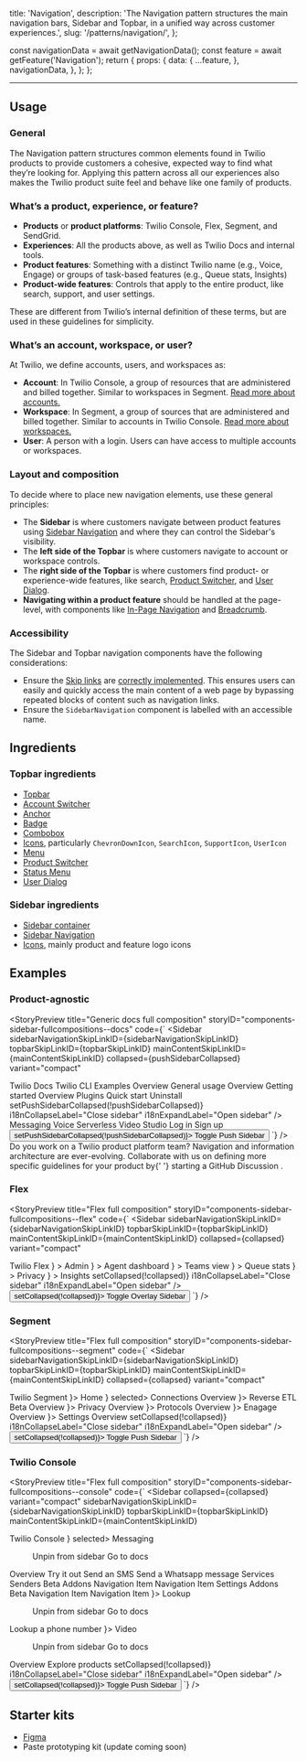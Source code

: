   title: 'Navigation',
  description:
    'The Navigation pattern structures the main navigation bars, Sidebar and Topbar, in a unified way across customer experiences.',
  slug: '/patterns/navigation/',
};



  const navigationData = await getNavigationData();
  const feature = await getFeature('Navigation');
  return {
    props: {
      data: {
        ...feature,
      },
      navigationData,
    },
  };
};

<content>

<NormalizedPatternHeader description={meta.description} name={meta.title} data={props.data} />

</content>

---

<contentwrapper>

<PageAside data={mdxHeadings} />

<content>

<ResponsiveImage src={NavigationPattern} aria-hidden="true" alt="" />

## Usage

### General

The Navigation pattern structures common elements found in Twilio products to provide customers a cohesive, expected way to find what they’re looking for. Applying this pattern across all our experiences also makes the Twilio product suite feel and behave like one family of products.

### What’s a product, experience, or feature?

- **Products** or **product platforms**: Twilio Console, Flex, Segment, and SendGrid.
- **Experiences**: All the products above, as well as Twilio Docs and internal tools.
- **Product features**: Something with a distinct Twilio name (e.g., Voice, Engage) or groups of task-based features (e.g., Queue stats, Insights)
- **Product-wide features**: Controls that apply to the entire product, like search, support, and user settings.

These are different from Twilio’s internal definition of these terms, but are used in these guidelines for simplicity.

### What’s an account, workspace, or user?

At Twilio, we define accounts, users, and workspaces as:

- **Account**: In Twilio Console, a group of resources that are administered and billed together. Similar to workspaces in Segment. [Read more about accounts.](https://support.twilio.com/hc/en-us/articles/360011132374-Getting-Started-with-Twilio-Accounts-and-Subaccounts)
- **Workspace**: In Segment, a group of sources that are administered and billed together. Similar to accounts in Twilio Console. [Read more about workspaces.](https://segment.com/docs/guides/#whats-a-workspace)
- **User**: A person with a login. Users can have access to multiple accounts or workspaces.

### Layout and composition

To decide where to place new navigation elements, use these general principles:

- The **Sidebar** is where customers navigate between product features using [Sidebar Navigation](/components/sidebar-navigation) and where they can control the Sidebar's visibility.
- The **left side of the Topbar** is where customers navigate to account or workspace controls.
- The **right side of the Topbar** is where customers find product- or experience-wide features, like search, [Product Switcher](/components/product-switcher), and [User Dialog](/components/user-dialog).
- **Navigating within a product feature** should be handled at the page-level, with components like [In-Page Navigation](/components/in-page-navigation) and [Breadcrumb](/components/breadcrumb).

<ResponsiveImage src={NavigationWireframe} aria-hidden="true" alt="" />

### Accessibility

The Sidebar and Topbar navigation components have the following considerations:

- Ensure the [Skip links](https://www.w3.org/TR/UNDERSTANDING-WCAG20/navigation-mechanisms-skip.html) are [correctly implemented](/components/sidebar#skip-links). This ensures users can easily and quickly access the main content of a web page by bypassing repeated blocks of content such as navigation links.
- Ensure the `SidebarNavigation` component is labelled with an accessible name.

## Ingredients

### Topbar ingredients

<ResponsiveImage src={NavigationTopbar} aria-hidden="true" alt="" />

- [Topbar](/components/topbar)
- [Account Switcher](/components/account-switcher)
- [Anchor](/components/anchor)
- [Badge](/components/badge)
- [Combobox](/components/combobox)
- [Icons](/components/icon), particularly `ChevronDownIcon`, `SearchIcon`, `SupportIcon`, `UserIcon`
- [Menu](/components/menu)
- [Product Switcher](/components/product-switcher)
- [Status Menu](/components/status-menu)
- [User Dialog](/components/user-dialog)

### Sidebar ingredients

<ResponsiveImage src={NavigationSidebar} aria-hidden="true" alt="" />

- [Sidebar container](/components/sidebar)
- [Sidebar Navigation](/components/sidebar-navigation)
- [Icons](/components/icon), mainly product and feature logo icons

## Examples

### Product-agnostic

<StoryPreview
  title="Generic docs full composition"
  storyID="components-sidebar-fullcompositions--docs"
  code={`
<Sidebar
  sidebarNavigationSkipLinkID={sidebarNavigationSkipLinkID}
  topbarSkipLinkID={topbarSkipLinkID}
  mainContentSkipLinkID={mainContentSkipLinkID}
  collapsed={pushSidebarCollapsed}
  variant="compact"
>
  <SidebarHeader>
    <SidebarHeaderIconButton as="a" href="#">
      <LogoTwilioIcon size="sizeIcon20" decorative={false} title="Go to Twilio Docs homepage" />
    </SidebarHeaderIconButton>
    <SidebarHeaderLabel>Twilio Docs</SidebarHeaderLabel>
  </SidebarHeader>
  <SidebarBody>
    <SidebarNavigation aria-label={id} hierarchical hideItemsOnCollapse>
      <SidebarNavigationItem href="https://google.com" selected>
        Twilio CLI
      </SidebarNavigationItem>
      <SidebarNavigationDisclosure>
        <SidebarNavigationDisclosureHeadingWrapper>
          <SidebarNavigationDisclosureHeading>Examples</SidebarNavigationDisclosureHeading>
        </SidebarNavigationDisclosureHeadingWrapper>
        <SidebarNavigationDisclosureContent>
          <SidebarNavigationItem href="https://google.com">Overview</SidebarNavigationItem>
        </SidebarNavigationDisclosureContent>
      </SidebarNavigationDisclosure>
      <SidebarNavigationDisclosure>
        <SidebarNavigationDisclosureHeadingWrapper>
          <SidebarNavigationDisclosureHeading>General usage</SidebarNavigationDisclosureHeading>
        </SidebarNavigationDisclosureHeadingWrapper>
        <SidebarNavigationDisclosureContent>
          <SidebarNavigationItem href="https://google.com">Overview</SidebarNavigationItem>
        </SidebarNavigationDisclosureContent>
      </SidebarNavigationDisclosure>
      <SidebarNavigationDisclosure>
        <SidebarNavigationDisclosureHeadingWrapper>
          <SidebarNavigationDisclosureHeading>Getting started</SidebarNavigationDisclosureHeading>
        </SidebarNavigationDisclosureHeadingWrapper>
        <SidebarNavigationDisclosureContent>
          <SidebarNavigationItem href="https://google.com">Overview</SidebarNavigationItem>
        </SidebarNavigationDisclosureContent>
      </SidebarNavigationDisclosure>
      <SidebarNavigationItem href="https://google.com">Plugins</SidebarNavigationItem>
      <SidebarNavigationItem href="https://google.com">Quick start</SidebarNavigationItem>
      <SidebarNavigationItem href="https://google.com">Uninstall</SidebarNavigationItem>
    </SidebarNavigation>
  </SidebarBody>
  <SidebarFooter>
    <SidebarCollapseButton
      onClick={() => setPushSidebarCollapsed(!pushSidebarCollapsed)}
      i18nCollapseLabel="Close sidebar"
      i18nExpandLabel="Open sidebar"
    />
  </SidebarFooter>
</Sidebar>

<SidebarPushContentWrapper collapsed={pushSidebarCollapsed} variant="compact">
  <Topbar id={topbarSkipLinkID}>
    <TopbarActions justify="start">
      <InPageNavigation aria-label="Product" marginBottom="space0">
        <InPageNavigationItem href="#" currentPage>
          Messaging
        </InPageNavigationItem>
        <InPageNavigationItem href="#">Voice</InPageNavigationItem>
        <InPageNavigationItem href="#">Serverless</InPageNavigationItem>
        <InPageNavigationItem href="#">Video</InPageNavigationItem>
        <InPageNavigationItem href="#">Studio</InPageNavigationItem>
      </InPageNavigation>
    </TopbarActions>
    <TopbarActions justify="end">
      <SearchBox />
      <Box
        as="a"
        href="#"
        color="colorText"
        textDecoration="none"
        fontWeight="fontWeightMedium"
        _hover={{textDecoration: 'underline'}}
      >
        Log in
      </Box>
      <Box
        as="a"
        href="#"
        color="colorText"
        textDecoration="none"
        fontWeight="fontWeightMedium"
        _hover={{textDecoration: 'underline'}}
      >
        Sign up
      </Box>
    </TopbarActions>
  </Topbar>
  <Box padding="space70" id={mainContentSkipLinkID}>
    <Button variant="primary" onClick={() => setPushSidebarCollapsed(!pushSidebarCollapsed)}>
      Toggle Push Sidebar
    </Button>
  </Box>
</SidebarPushContentWrapper>
`} />

<Box marginBottom="space70">
  <Callout variant="neutral">
    <CalloutHeading as="h3">Do you work on a Twilio product platform team?</CalloutHeading>
    <CalloutText>
      Navigation and information architecture are ever-evolving. Collaborate with us on defining more specific
      guidelines for your product by{' '}
      <Anchor href="https://github.com/twilio-labs/paste/discussions" showExternal>
        starting a GitHub Discussion
      </Anchor>
      .
    </CalloutText>
  </Callout>
</Box>

### Flex

<StoryPreview
  title="Flex full composition"
  storyID="components-sidebar-fullcompositions--flex"
  code={`
<Sidebar
  sidebarNavigationSkipLinkID={sidebarNavigationSkipLinkID}
  topbarSkipLinkID={topbarSkipLinkID}
  mainContentSkipLinkID={mainContentSkipLinkID}
  collapsed={collapsed}
  variant="compact"
>
  <SidebarHeader>
    <SidebarHeaderIconButton as="a" href="#">
      <ProductFlexIcon size="sizeIcon20" decorative={false} title="Go to Flex homepage" />
    </SidebarHeaderIconButton>
    <SidebarHeaderLabel>Twilio Flex</SidebarHeaderLabel>
  </SidebarHeader>
  <SidebarBody>
    <SidebarNavigation aria-label={id}>
      <SidebarNavigationItem
        href="https://google.com"
        selected
        icon={<ProductContactCenterAdminIcon decorative={false} title="Admin" />}
      >
        Admin
      </SidebarNavigationItem>
      <SidebarNavigationItem
        href="https://google.com"
        icon={<ProductContactCenterTasksIcon decorative={false} title="Agent dashboard" />}
      >
        Agent dashboard
      </SidebarNavigationItem>
      <SidebarNavigationItem
        href="https://google.com"
        icon={<ProductContactCenterTeamsIcon decorative={false} title="Teams view" />}
      >
        Teams view
      </SidebarNavigationItem>
      <SidebarNavigationItem
        href="https://google.com"
        icon={<ProductContactCenterQueuesIcon decorative={false} title="Queue stats" />}
      >
        Queue stats
      </SidebarNavigationItem>
      <SidebarNavigationItem
        href="https://google.com"
        icon={<ProductPrivacyIcon decorative={false} title="Privacy" />}
      >
        Privacy
      </SidebarNavigationItem>
      <SidebarNavigationItem
        href="https://google.com"
        icon={<ProductUsageIcon decorative={false} title="Insights" />}
      >
        Insights
      </SidebarNavigationItem>
    </SidebarNavigation>
  </SidebarBody>
  <SidebarFooter>
    <SidebarCollapseButton
      onClick={() => setCollapsed(!collapsed)}
      i18nCollapseLabel="Close sidebar"
      i18nExpandLabel="Open sidebar"
    />
  </SidebarFooter>
</Sidebar>

<SidebarOverlayContentWrapper collapsed={collapsed} variant="compact">
  <Topbar id={topbarSkipLinkID}>
    <TopbarActions justify="start">
      <StatusMenuExample />
    </TopbarActions>
    <TopbarActions justify="end">
      <SupportMenu />
      <DebuggerAction />
      <AppSwitcher />
      <UserDialogExample />
    </TopbarActions>
  </Topbar>
  <Box padding="space70" id={mainContentSkipLinkID}>
    <Button variant="primary" onClick={() => setCollapsed(!collapsed)}>
      Toggle Overlay Sidebar
    </Button>
  </Box>
</SidebarOverlayContentWrapper>
`} />

### Segment

<StoryPreview
  title="Flex full composition"
  storyID="components-sidebar-fullcompositions--segment"
  code={`
<Sidebar
  sidebarNavigationSkipLinkID={sidebarNavigationSkipLinkID}
  topbarSkipLinkID={topbarSkipLinkID}
  mainContentSkipLinkID={mainContentSkipLinkID}
  collapsed={collapsed}
  variant="compact"
>
  <SidebarHeader>
    <SidebarHeaderIconButton as="a" href="#">
      <ProductSegmentIcon size="sizeIcon20" decorative={false} title="Go to Segment homepage" />
    </SidebarHeaderIconButton>
    <SidebarHeaderLabel>Twilio Segment</SidebarHeaderLabel>
  </SidebarHeader>
  <SidebarBody>
    <SidebarNavigation aria-label={id} hierarchical hideItemsOnCollapse>
      <SidebarNavigationItem href="https://google.com" icon={<ProductHomeIcon decorative />}>
        Home
      </SidebarNavigationItem>
      <SidebarNavigationDisclosure>
        <SidebarNavigationDisclosureHeadingWrapper>
          <SidebarNavigationDisclosureHeading icon={<ProductConnectionsIcon decorative />} selected>
            Connections
          </SidebarNavigationDisclosureHeading>
        </SidebarNavigationDisclosureHeadingWrapper>
        <SidebarNavigationDisclosureContent>
          <SidebarNavigationItem href="https://google.com" selected>
            Overview
          </SidebarNavigationItem>
        </SidebarNavigationDisclosureContent>
      </SidebarNavigationDisclosure>
      <SidebarNavigationDisclosure>
        <SidebarNavigationDisclosureHeadingWrapper>
          <SidebarNavigationDisclosureHeading icon={<ProductReverseETLIcon decorative />}>
            Reverse ETL
          </SidebarNavigationDisclosureHeading>
          <SidebarBetaBadge as="span">Beta</SidebarBetaBadge>
        </SidebarNavigationDisclosureHeadingWrapper>
        <SidebarNavigationDisclosureContent>
          <SidebarNavigationItem href="https://google.com">Overview</SidebarNavigationItem>
        </SidebarNavigationDisclosureContent>
      </SidebarNavigationDisclosure>
      <SidebarNavigationDisclosure>
        <SidebarNavigationDisclosureHeadingWrapper>
          <SidebarNavigationDisclosureHeading icon={<ProductPrivacyIcon decorative />}>
            Privacy
          </SidebarNavigationDisclosureHeading>
        </SidebarNavigationDisclosureHeadingWrapper>
        <SidebarNavigationDisclosureContent>
          <SidebarNavigationItem href="https://google.com">Overview</SidebarNavigationItem>
        </SidebarNavigationDisclosureContent>
      </SidebarNavigationDisclosure>
      <SidebarNavigationDisclosure>
        <SidebarNavigationDisclosureHeadingWrapper>
          <SidebarNavigationDisclosureHeading icon={<ProductProtocolsIcon decorative />}>
            Protocols
          </SidebarNavigationDisclosureHeading>
        </SidebarNavigationDisclosureHeadingWrapper>
        <SidebarNavigationDisclosureContent>
          <SidebarNavigationItem href="https://google.com">Overview</SidebarNavigationItem>
        </SidebarNavigationDisclosureContent>
      </SidebarNavigationDisclosure>
      <SidebarNavigationDisclosure>
        <SidebarNavigationDisclosureHeadingWrapper>
          <SidebarNavigationDisclosureHeading icon={<ProductEngageIcon decorative />}>
            Enagage
          </SidebarNavigationDisclosureHeading>
        </SidebarNavigationDisclosureHeadingWrapper>
        <SidebarNavigationDisclosureContent>
          <SidebarNavigationItem href="https://google.com">Overview</SidebarNavigationItem>
        </SidebarNavigationDisclosureContent>
      </SidebarNavigationDisclosure>
      <SidebarNavigationDisclosure>
        <SidebarNavigationDisclosureHeadingWrapper>
          <SidebarNavigationDisclosureHeading icon={<ProductSettingsIcon decorative />}>
            Settings
          </SidebarNavigationDisclosureHeading>
        </SidebarNavigationDisclosureHeadingWrapper>
        <SidebarNavigationDisclosureContent>
          <SidebarNavigationItem href="https://google.com">Overview</SidebarNavigationItem>
        </SidebarNavigationDisclosureContent>
      </SidebarNavigationDisclosure>
    </SidebarNavigation>
  </SidebarBody>
  <SidebarFooter>
    <SidebarCollapseButton
      onClick={() => setCollapsed(!collapsed)}
      i18nCollapseLabel="Close sidebar"
      i18nExpandLabel="Open sidebar"
    />
  </SidebarFooter>
</Sidebar>

<SidebarPushContentWrapper collapsed={collapsed} variant="compact">
  <Topbar id={topbarSkipLinkID}>
    <TopbarActions justify="start">
      <WorkspaceSwitcherMenu />
      <UpgradeBadge />
    </TopbarActions>
    <TopbarActions justify="end">
      <SearchBox />
      <SupportMenu />
      <NotificationsDialog />
      <AppSwitcher />
      <UserDialogExample />
    </TopbarActions>
  </Topbar>
  <Box padding="space70" id={mainContentSkipLinkID}>
    <Button variant="primary" onClick={() => setCollapsed(!collapsed)}>
      Toggle Push Sidebar
    </Button>
  </Box>
</SidebarPushContentWrapper>
`} />

### Twilio Console

<StoryPreview
  title="Flex full composition"
  storyID="components-sidebar-fullcompositions--console"
  code={`
<Sidebar
  collapsed={collapsed}
  variant="compact"
  sidebarNavigationSkipLinkID={sidebarNavigationSkipLinkID}
  topbarSkipLinkID={topbarSkipLinkID}
  mainContentSkipLinkID={mainContentSkipLinkID}
>
  <SidebarHeader>
    <SidebarHeaderIconButton as="a" href="#">
      <LogoTwilioIcon size="sizeIcon20" decorative={false} title="Go to Console homepage" />
    </SidebarHeaderIconButton>
    <SidebarHeaderLabel>Twilio Console</SidebarHeaderLabel>
  </SidebarHeader>
  <SidebarBody>
    <SidebarNavigation aria-label={id} hierarchical hideItemsOnCollapse>
      <SidebarNavigationDisclosure>
        <SidebarNavigationDisclosureHeadingWrapper>
          <SidebarNavigationDisclosureHeading icon={<ProductMessagingIcon decorative />} selected>
            Messaging
          </SidebarNavigationDisclosureHeading>
          <MenuButton {...menu} variant="inverse_link" size="icon_small">
            <MoreIcon decorative={false} title="More" />
          </MenuButton>
          <Menu {...menu} aria-label="Preferences">
            <MenuItem {...menu} onClick={onClick}>
              Unpin from sidebar
            </MenuItem>
            <MenuItem {...menu} href="http://www.google.com">
              Go to docs
            </MenuItem>
          </Menu>
        </SidebarNavigationDisclosureHeadingWrapper>
        <SidebarNavigationDisclosureContent>
          <SidebarNavigationItem href="https://google.com">Overview</SidebarNavigationItem>
          <SidebarNavigationDisclosure>
            <SidebarNavigationDisclosureHeadingWrapper>
              <SidebarNavigationDisclosureHeading selected>Try it out</SidebarNavigationDisclosureHeading>
            </SidebarNavigationDisclosureHeadingWrapper>
            <SidebarNavigationDisclosureContent>
              <SidebarNavigationItem href="https://google.com">Send an SMS</SidebarNavigationItem>
              <SidebarNavigationItem href="https://google.com" selected>
                Send a Whatsapp message
              </SidebarNavigationItem>
            </SidebarNavigationDisclosureContent>
          </SidebarNavigationDisclosure>
          <SidebarNavigationItem href="https://google.com">Services</SidebarNavigationItem>
          <SidebarNavigationDisclosure>
            <SidebarNavigationDisclosureHeadingWrapper>
              <SidebarNavigationDisclosureHeading>Senders</SidebarNavigationDisclosureHeading>
              <SidebarBetaBadge as="span">Beta</SidebarBetaBadge>
            </SidebarNavigationDisclosureHeadingWrapper>
            <SidebarNavigationDisclosureContent>
              <SidebarNavigationItem href="https://google.com">Addons</SidebarNavigationItem>
              <SidebarNavigationItem href="https://google.com">Navigation Item</SidebarNavigationItem>
              <SidebarNavigationItem href="https://google.com">Navigation Item</SidebarNavigationItem>
            </SidebarNavigationDisclosureContent>
          </SidebarNavigationDisclosure>
          <SidebarNavigationDisclosure>
            <SidebarNavigationDisclosureHeadingWrapper>
              <SidebarNavigationDisclosureHeading>Settings</SidebarNavigationDisclosureHeading>
            </SidebarNavigationDisclosureHeadingWrapper>
            <SidebarNavigationDisclosureContent>
              <SidebarNavigationItem href="#">
                Addons <SidebarBetaBadge as="span">Beta</SidebarBetaBadge>
              </SidebarNavigationItem>
              <SidebarNavigationItem href="https://google.com">Navigation Item</SidebarNavigationItem>
              <SidebarNavigationItem href="https://google.com">Navigation Item</SidebarNavigationItem>
            </SidebarNavigationDisclosureContent>
          </SidebarNavigationDisclosure>
        </SidebarNavigationDisclosureContent>
      </SidebarNavigationDisclosure>
      <SidebarNavigationDisclosure>
        <SidebarNavigationDisclosureHeadingWrapper>
          <SidebarNavigationDisclosureHeading icon={<ProductLookupIcon decorative />}>
            Lookup
          </SidebarNavigationDisclosureHeading>
          <MenuButton {...menuLookup} variant="inverse_link" size="icon_small">
            <MoreIcon decorative={false} title="More" />
          </MenuButton>
          <Menu {...menuLookup} aria-label="Preferences">
            <MenuItem {...menuLookup} onClick={onClick}>
              Unpin from sidebar
            </MenuItem>
            <MenuItem {...menuLookup} href="http://www.google.com">
              Go to docs
            </MenuItem>
          </Menu>
        </SidebarNavigationDisclosureHeadingWrapper>
        <SidebarNavigationDisclosureContent>
          <SidebarNavigationItem href="https://google.com">Lookup a phone number</SidebarNavigationItem>
        </SidebarNavigationDisclosureContent>
      </SidebarNavigationDisclosure>
      <SidebarNavigationSeparator />
      <SidebarNavigationDisclosure>
        <SidebarNavigationDisclosureHeadingWrapper>
          <SidebarNavigationDisclosureHeading icon={<ProductVideoIcon decorative />}>
            Video
          </SidebarNavigationDisclosureHeading>
          <MenuButton {...menuVideo} variant="inverse_link" size="icon_small">
            <MoreIcon decorative={false} title="More" />
          </MenuButton>
          <Menu {...menuVideo} aria-label="Preferences">
            <MenuItem {...menuVideo} onClick={onClick}>
              Unpin from sidebar
            </MenuItem>
            <MenuItem {...menuVideo} href="http://www.google.com">
              Go to docs
            </MenuItem>
          </Menu>
        </SidebarNavigationDisclosureHeadingWrapper>
        <SidebarNavigationDisclosureContent>
          <SidebarNavigationItem href="https://google.com">Overview</SidebarNavigationItem>
        </SidebarNavigationDisclosureContent>
        <SidebarNavigationSeparator />
      </SidebarNavigationDisclosure>
      <SidebarNavigationItem href="https://google.com">
        Explore products <PlusIcon decorative />
      </SidebarNavigationItem>
    </SidebarNavigation>
  </SidebarBody>

  <SidebarFooter>
    <SidebarCollapseButton
      onClick={() => setCollapsed(!collapsed)}
      i18nCollapseLabel="Close sidebar"
      i18nExpandLabel="Open sidebar"
    />
  </SidebarFooter>
</Sidebar>

<SidebarPushContentWrapper collapsed={collapsed} variant="compact">
  <Topbar id={topbarSkipLinkID}>
    <TopbarActions justify="start">
      <AccountSwitcherMenu />
      <TrialBadge />
    </TopbarActions>
    <TopbarActions justify="end">
      <SearchBox />
      <AccountMenu />
      <BillingMenu />
      <SupportMenu />
      <AppSwitcher />
      <UserDialogExample />
    </TopbarActions>
  </Topbar>
  <Box padding="space70" id={mainContentSkipLinkID}>
    <Button variant="primary" onClick={() => setCollapsed(!collapsed)}>
      Toggle Push Sidebar
    </Button>
  </Box>
</SidebarPushContentWrapper>
`} />

## Starter kits

- [Figma](https://www.figma.com/file/l2qtpQVMmXzQPVB3rEAA8i/%5BNEW%5D-Paste-Components?type=design&node-id=27837-187276&mode=design)
- Paste prototyping kit (update coming soon)

</content>

</contentwrapper>
